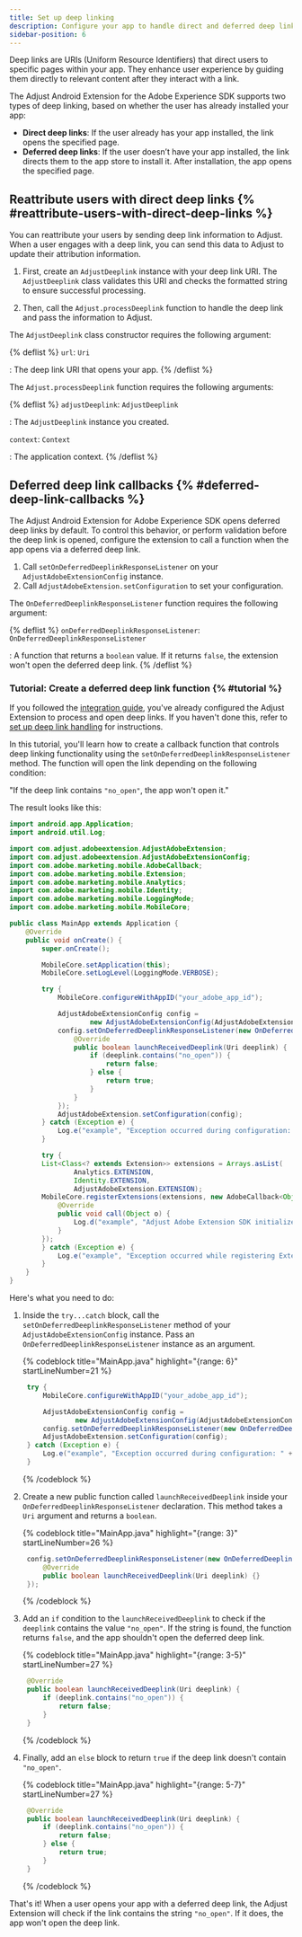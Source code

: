 ```yaml
---
title: Set up deep linking
description: Configure your app to handle direct and deferred deep links.
sidebar-position: 6
---
```


Deep links are URIs (Uniform Resource Identifiers) that direct users to specific pages within your app. They enhance user experience by guiding them directly to relevant content after they interact with a link.

The Adjust Android Extension for the Adobe Experience SDK supports two types of deep linking, based on whether the user has already installed your app:

- **Direct deep links**: If the user already has your app installed, the link opens the specified page.
- **Deferred deep links**: If the user doesn’t have your app installed, the link directs them to the app store to install it. After installation, the app opens the specified page.

## Reattribute users with direct deep links {% #reattribute-users-with-direct-deep-links %}

You can reattribute your users by sending deep link information to Adjust. When a user engages with a deep link, you can send this data to Adjust to update their attribution information.

1. First, create an `AdjustDeeplink` instance with your deep link URI. The `AdjustDeeplink` class validates this URI and checks the formatted string to ensure successful processing.

1. Then, call the `Adjust.processDeeplink` function to handle the deep link and pass the information to Adjust.

The `AdjustDeeplink` class constructor requires the following argument:

{% deflist %}
`url`: `Uri`

: The deep link URI that opens your app.
{% /deflist %}

The `Adjust.processDeeplink` function requires the following arguments:

{% deflist %}
`adjustDeeplink`: `AdjustDeeplink`

: The `AdjustDeeplink` instance you created.

`context`: `Context`

: The application context.
{% /deflist %}

## Deferred deep link callbacks {% #deferred-deep-link-callbacks %}

The Adjust Android Extension for Adobe Experience SDK opens deferred deep links by default. To control this behavior, or perform validation before the deep link is opened, configure the extension to call a function when the app opens via a deferred deep link.

1. Call `setOnDeferredDeeplinkResponseListener` on your `AdjustAdobeExtensionConfig` instance.
1. Call `AdjustAdobeExtension.setConfiguration` to set your configuration.

The `OnDeferredDeeplinkResponseListener` function requires the following argument:

{% deflist %}
`onDeferredDeeplinkResponseListener`: `OnDeferredDeeplinkResponseListener`

: A function that returns a `boolean` value. If it returns `false`, the extension won't open the deferred deep link.
{% /deflist %}

### Tutorial: Create a deferred deep link function {% #tutorial %}

If you followed the [integration guide](/en/sdk/adobe-extension/android/integration), you've already configured the Adjust Extension to process and open deep links. If you haven't done this, refer to [set up deep link handling](/en/sdk/adobe-extension/android/integration#set-up-deep-link-handling) for instructions.

In this tutorial, you'll learn how to create a callback function that controls deep linking functionality using the `setOnDeferredDeeplinkResponseListener` method. The function will open the link depending on the following condition:

"If the deep link contains `"no_open"`, the app won't open it."

The result looks like this:

```java
import android.app.Application;
import android.util.Log;

import com.adjust.adobeextension.AdjustAdobeExtension;
import com.adjust.adobeextension.AdjustAdobeExtensionConfig;
import com.adobe.marketing.mobile.AdobeCallback;
import com.adobe.marketing.mobile.Extension;
import com.adobe.marketing.mobile.Analytics;
import com.adobe.marketing.mobile.Identity;
import com.adobe.marketing.mobile.LoggingMode;
import com.adobe.marketing.mobile.MobileCore;

public class MainApp extends Application {
    @Override
    public void onCreate() {
        super.onCreate();

        MobileCore.setApplication(this);
        MobileCore.setLogLevel(LoggingMode.VERBOSE);

        try {
            MobileCore.configureWithAppID("your_adobe_app_id");

            AdjustAdobeExtensionConfig config =
                    new AdjustAdobeExtensionConfig(AdjustAdobeExtensionConfig.ENVIRONMENT_SANDBOX);
            config.setOnDeferredDeeplinkResponseListener(new OnDeferredDeeplinkResponseListener() {
                @Override
                public boolean launchReceivedDeeplink(Uri deeplink) {
                    if (deeplink.contains("no_open")) {
                        return false;
                    } else {
                        return true;
                    }
                }
            });
            AdjustAdobeExtension.setConfiguration(config);
        } catch (Exception e) {
            Log.e("example", "Exception occurred during configuration: " + e.getMessage());
        }

        try {
        List<Class<? extends Extension>> extensions = Arrays.asList(
                Analytics.EXTENSION,
                Identity.EXTENSION,
                AdjustAdobeExtension.EXTENSION);
        MobileCore.registerExtensions(extensions, new AdobeCallback<Object>() {
            @Override
            public void call(Object o) {
                Log.d("example", "Adjust Adobe Extension SDK initialized");
            }
        });
        } catch (Exception e) {
            Log.e("example", "Exception occurred while registering Extension: " + e.getMessage());
        }
    }
}
```

Here's what you need to do:

1. Inside the `try...catch` block, call the `setOnDeferredDeeplinkResponseListener` method of your `AdjustAdobeExtensionConfig` instance. Pass an `OnDeferredDeeplinkResponseListener` instance as an argument.

   {% codeblock
      title="MainApp.java"
      highlight="{range: 6}"
      startLineNumber=21 %}

   ```java
    try {
        MobileCore.configureWithAppID("your_adobe_app_id");

        AdjustAdobeExtensionConfig config =
                new AdjustAdobeExtensionConfig(AdjustAdobeExtensionConfig.ENVIRONMENT_SANDBOX);
        config.setOnDeferredDeeplinkResponseListener(new OnDeferredDeeplinkResponseListener() {});
        AdjustAdobeExtension.setConfiguration(config);
    } catch (Exception e) {
        Log.e("example", "Exception occurred during configuration: " + e.getMessage());
    }
   ```

   {% /codeblock %}

1. Create a new public function called `launchReceivedDeeplink` inside your `OnDeferredDeeplinkResponseListener` declaration. This method takes a `Uri` argument and returns a `boolean`.

   {% codeblock
      title="MainApp.java"
      highlight="{range: 3}"
      startLineNumber=26 %}

   ```java
    config.setOnDeferredDeeplinkResponseListener(new OnDeferredDeeplinkResponseListener() {
        @Override
        public boolean launchReceivedDeeplink(Uri deeplink) {}
    });
   ```

   {% /codeblock %}

1. Add an `if` condition to the `launchReceivedDeeplink` to check if the `deeplink` contains the value `"no_open"`. If the string is found, the function returns `false`, and the app shouldn't open the deferred deep link.

   {% codeblock
      title="MainApp.java"
      highlight="{range: 3-5}"
      startLineNumber=27 %}

   ```java
    @Override
    public boolean launchReceivedDeeplink(Uri deeplink) {
        if (deeplink.contains("no_open")) {
            return false;
        }
    }
   ```

   {% /codeblock %}

1. Finally, add an `else` block to return `true` if the deep link doesn't contain `"no_open"`.

   {% codeblock
      title="MainApp.java"
      highlight="{range: 5-7}"
      startLineNumber=27 %}

   ```java
    @Override
    public boolean launchReceivedDeeplink(Uri deeplink) {
        if (deeplink.contains("no_open")) {
            return false;
        } else {
            return true;
        }
    }
   ```

   {% /codeblock %}

That's it! When a user opens your app with a deferred deep link, the Adjust Extension will check if the link contains the string `"no_open"`. If it does, the app won't open the deep link.
